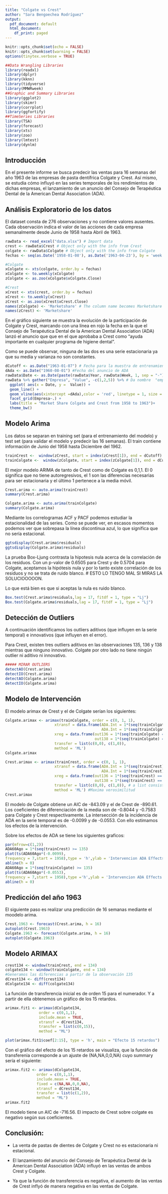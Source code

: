 ```yaml
---
title: "Colgate vs Crest"
author: "Sara Bengoechea Rodríguez"
output:
  pdf_document: default
  html_document:
    df_print: paged
---
```


```r
knitr::opts_chunk$set(echo = FALSE)
knitr::opts_chunk$set(warning = FALSE)
options(tinytex.verbose = TRUE)
```

```r
##Data Wrangling Libraries
library(readxl)
library(dplyr)
library(kknn)
library(tidyverse)
library(MMWRweek)
##Graphic and Summary Libraries
library(ggplot2)
library(skimr)
library(corrplot)
library(ggfortify)
##TimeSeries Libraries
library(TSA)
library(forecast)
library(xts)
library(zoo)
library(lmtest)
library(dynlm)
```

## Introducción

En el presente informe se busca predecir las ventas para 16 semanas del año 1963 de las empresas de pasta dentífrica Colgate y Crest. Así mismo, se estudia cómo influyó en las series temporales de los rendimientos de dichas empresas, el lanzamiento de un anuncio del Consejo de Terapéutica Dental de la American Dental Association (ADA).


## Análisis Exploratorio de los datos

El dataset consta de 276 observaciones y no contiene valores ausentes. Cada observación indica el valor de las acciones de cada empresa semanalmente desde Junio de 1958 hasta Abril de 1963.

```r
rawData <- read_excel("data.xlsx") # Import data
crest <- rawData$Crest # Object only with the info from Crest
colgate <- rawData$Colgate # Object only with the info from Colgate
fechas <- seq(as.Date('1958-01-08'), as.Date('1963-04-23'), by = 'week') # import dates with format

#Colgate
xColgate <- xts(colgate, order.by = fechas)
xColgate <- to.weekly(xColgate) 
zColgate <- as.zoo(xColgate$xColgate.Close)

#Crest
xCrest <- xts(crest, order.by = fechas)
xCrest <- to.weekly(xCrest) 
zCrest <- as.zoo(xCrest$xCrest.Close)
names(zColgate) <- 'Marketshare' # The column name becomes Marketshare
names(zCrest) <- 'Marketshare'
```

En el gráfico siguiente se muestra la evolución de la participación de Colgate y Crest, marcando con una línea en rojo la fecha en la que el Consejo de Terapéutica Dental de la American Dental Association (ADA) lanzó el anuncio que que en el que aprobaba a Crest como "ayuda importante en cualquier programa de higiene dental".

Como se puede observar, ninguna de las dos es una serie estacionaria ya que su media y varianza no son constantes.

```r
dCutoff <- as.Date("1963-01-07") # Fecha para la muestra de entrenamiento
dAda <- as.Date("1960-08-01") #Fecha del anuncio de ADA
rawData$Date <- as.Date(paste(rawData$Year, rawData$Week, 1, sep = "-"), "%Y-%U-%u")
rawData %>% gather("Empresa", "Value", -c(1,2,5)) %>% # Da nombre  "empresa" a las cols que no son 1,2 y 5 (Colgate y Crest en el df).Y llama Value a los valores. Mirar ayuda para comprender.
  ggplot( aes(x = Date, y =  Value)) +
  geom_line() +
  geom_vline(aes(xintercept =dAda),color = 'red', linetype = 1, size = 1) +
  facet_grid(Empresa~.) +
  labs(title = "Market Share Colgate and Crest from 1958 to 1963")+
  theme_bw()
```

## Modelo Arima

Los datos se separan en training set (para el entrenamiento del modelo) y test set (para validar el modelo y predecir las 16 semanas). El train contiene información de Junio del 1958 hasta Diciembre del 1962.

```r
trainCrest <-  window(zCrest, start = index(zCrest[1]), end = dCutoff)
trainColgate <-  window(zColgate, start = index(zColgate[1]), end = dCutoff)
```

El mejor modelo ARIMA de tanto de Crest como de Colgate es 0,1,1. El 0 significa que no tiene autoregresivos, el 1 son las diferencias necesarias para ser estacionaria y el último 1 pertenece a la media móvil.

```r
Crest.arima <- auto.arima(trainCrest)
summary(Crest.arima)
```

```r
Colgate.arima <- auto.arima(trainColgate)
summary(Colgate.arima)
```

Mediante los correlogramas ACF y PACF podemos estudiar la estacionalidad de las series. Como se puede ver, en escasos momentos podemos ver que sobrepasa la línea discontinua azul, lo que significa que no sería estacional.

```r

ggtsdisplay(Crest.arima$residuals)
ggtsdisplay(Colgate.arima$residuals)
```

La prueba Box-Ljung contrasta la hipotesis nula acerca de la correlación de los residuos. Con un p-valor de 0.6505 para Crest y de 0.5704 para Colgate, aceptamos la hipótesis nula y por lo tanto existe correlación de los residuos y no se trata de ruido blanco. # ESTO LO TENGO MAL SI MIRAS LA SOLUCIOOOOON.

Lo que está bien es que si aceptas la nula es ruido blanco.

```r
Box.test(Crest.arima$residuals,lag = 17, fitdf = 1, type = "Lj")
Box.test(Colgate.arima$residuals,lag = 17, fitdf = 1, type = "Lj")

```
## Detección de Outliers

A continuación identificamos los outliers aditivos (que influyen en la serie temporal) e innovativos (que influyen en el error). 

Para Crest, existen tres outliers aditivos en las observaciones 135, 136 y 138 mientras que ninguno innovativo. Colgate por otro lado no tiene ningún outlier ni aditivo ni innovativo.

```r

##### MIRAR OUTLIERS
detectAO(Crest.arima)
detectIO(Crest.arima)
detectAO(Colgate.arima)
detectIO(Colgate.arima)
```

## Modelo de Intervención

El modelo arimax de Crest y el de Colgate serían los siguientes:


```r
Colgate.arimax <- arimax(trainColgate, order = c(0, 1, 1), 
                      xtransf = data.frame(ADA.Int = 1*(seq(trainColgate) >= 135),
                                           ADA.Int = 1*(seq(trainColgate) >= 135)),
                      xreg = data.frame(out136 = 1*(seq(trainColgate) == 136),
                                        out138 = 1*(seq(trainColgate) == 138)),
                      transfer = list(c(0,0), c(1,0)),
                      method = 'ML') 
Colgate.arimax
```

```r
Crest.arimax <- arimax(trainCrest, order = c(0, 1, 1), 
                      xtransf = data.frame(ADA.Int = 1*(seq(trainCrest) >= 135), # Cuando el anuncio y el 1er outlier 
                                           ADA.Int = 1*(seq(trainCrest) >= 135)), 
                      xreg = data.frame(out136 = 1*(seq(trainCrest) == 136),# Los otros dos outliers
                                        out138 = 1*(seq(trainCrest) == 138)),
                      transfer = list(c(0,0), c(1,0)), # a list consisting of the ARMA orders for each transfer (distributed lag) covariate. # YO CREO QUE ES 0,1 but not sure.
                      method = 'ML') #Maxima verosimilitud
Crest.arimax
```


El modelo de Colgate obtiene un AIC de -843.09 y el de Crest de -890.61. Los coeficientes de diferenciación de la media son de -0.8044 y -0.7583 para Colgate y Crest respectivamente. La intersección de la incidencia de ADA en la serie temporal es de -0.0099 y de -0.0553. Con ello estimamos los efectos de la intervención.


Sobre los efectos de ADA se tiene los siguientes graficos:

```r
par(mfrow=c(1,2))
ADA60Ago = 1*(seq(trainCrest) >= 135)
plot(ts(ADA60Ago*(-0.0099),
frequency = 7,start = 1958),type = 'h',ylab = 'Intervencion ADA Effects on Crest')
abline(h = 0)
ADA60Ago = 1*(seq(trainColgate) >= 135)
plot(ts(ADA60Ago*(-0.0553),
frequency = 7,start = 1958),type ='h',ylab = 'Intervencion ADA Effects on Colgate')
abline(h = 0)
```

## Predicción del año 1963

El siguiente paso es realizar una predicción de 16 semanas mediante el moodelo arima.

```r
Crest.1963 <- forecast(Crest.arima, h = 16)
autoplot(Crest.1963)
Colgate.1963 <- forecast(Colgate.arima, h = 16)
autoplot(Colgate.1963)
```

## Modelo ARIMAX

```r
crest134 <- window(trainCrest, end = 134) 
colgate134 <- window(trainColgate, end = 134) 
#Generamos las diferencias a partir de la observación 135
dCrest134 <- diff(crest134) 
dColgate134 <- diff(colgate134) 
```

La función de transferencia inicial es de orden 15 para el numerador. Y a partir de ella obtenemos un gráfico de los 15 retardos.

```r
arimax.fit1 <- arimax(dColgate134,
               order = c(0,1,1),
               include.mean = TRUE,
               xtransf = dCrest134,
               transfer = list(c(0,15)),
               method = "ML")
```

```r
plot(arimax.fit1$coef[2:15], type = 'h', main = "Efecto 15 retardos")
```

Con el gráfico del efecto de los 15 retardos se visualiza, que la función de transferenia corresponde a un ajuste de (NA,NA,0,0,NA) cuyo summary sería el siguiente:


```r
arimax.fit2 <- arimax(dColgate134,
              order = c(0,1,1), 
              include.mean = TRUE, 
              fixed = c(NA,NA,0,0,NA),
              xtransf = dCrest134,
              transfer = list(c(1,2)), 
              method = "ML")
arimax.fit2
```
El modelo tiene un AIC de -716.56. El impacto de Crest sobre colgate es negativo según sus coeficientes.


## Conclusión:

- La venta de pastas de dientes de Colgate y Crest no es estacionaria ni estacional.

- El lanzamiento del anuncio del Consejo de Terapéutica Dental de la American Dental Association (ADA) influyó en las ventas de ambos Crest y Colgate.

- Ya que la función de transferencia es negativa, el aumento de las ventas de Crest inflyó de manera negativa en las ventas de Colgate.


